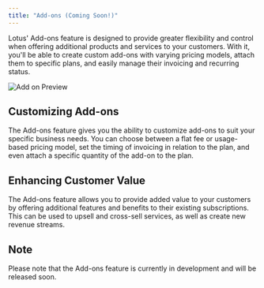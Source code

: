 ```yaml
---
title: "Add-ons (Coming Soon!)"
---
```


Lotus' Add-ons feature is designed to provide greater flexibility and control when offering additional products and services to your customers. With it, you'll be able to create custom add-ons with varying pricing models, attach them to specific plans, and easily manage their invoicing and recurring status.

![Add on Preview](/images/subscription-lifecycle/add_on.png)

## Customizing Add-ons

The Add-ons feature gives you the ability to customize add-ons to suit your specific business needs. You can choose between a flat fee or usage-based pricing model, set the timing of invoicing in relation to the plan, and even attach a specific quantity of the add-on to the plan.

## Enhancing Customer Value

The Add-ons feature allows you to provide added value to your customers by offering additional features and benefits to their existing subscriptions. This can be used to upsell and cross-sell services, as well as create new revenue streams.

## Note

Please note that the Add-ons feature is currently in development and will be released soon.
